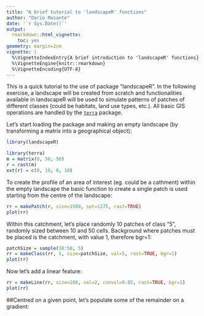 ```yaml
---
title: "A brief tutorial to 'landscapeR' functions"
author: "Dario Masante"
date: '`r Sys.Date()`'
output:
  rmarkdown::html_vignette:
    toc: yes
geometry: margin=2cm
vignette: |
  %\VignetteIndexEntry{A brief introduction to 'landscapeR' functions}   
  %\VignetteEngine{knitr::rmarkdown}   
  %\VignetteEncoding{UTF-8} 
---
```


This is a quick tutorial to the use of package "landscapeR". In the following exercise, a landscape will be created from scratch and functionalities available in landscapeR will be used to simulate patterns of patches of different classes (could be habitats, land use types, etc.).
All basic GIS operations are handled by the [`terra`](https://cran.r-project.org/package=terra) package.

Let's start loading the package and making an empty landscape (by transforming a matrix into a geographical object):

```r
library(landscapeR)

library(terra)
m = matrix(0, 50, 50)
r = rast(m)
ext(r) = c(0, 10, 0, 10)
```


To create the profile of an area of interest (eg. could be a cathment) within the empty landscape the basic function to create a single patch is used starting from the centre of the landscape:
```r
rr = makePatch(r, size=1500, spt=1275, rast=TRUE)
plot(rr)
```

Within this catchment, let's place randomly 10 patches of class "5", randomly sized between 10 and 50 cells. Background where patches must be placed is the catchment, with value 1, therefore bgr=1:
```r
patchSize = sample(10:50, 5)
rr = makeClass(rr, 5, size=patchSize, val=5, rast=TRUE, bgr=1)
plot(rr)
```

Now let's add a linear feature:
```r
rr = makeLine(rr, size=100, val=2, convol=0.05, rast=TRUE, bgr=1)
plot(rr)
```

##Centred on a given point, let's populate some of the remainder on a gradient:




